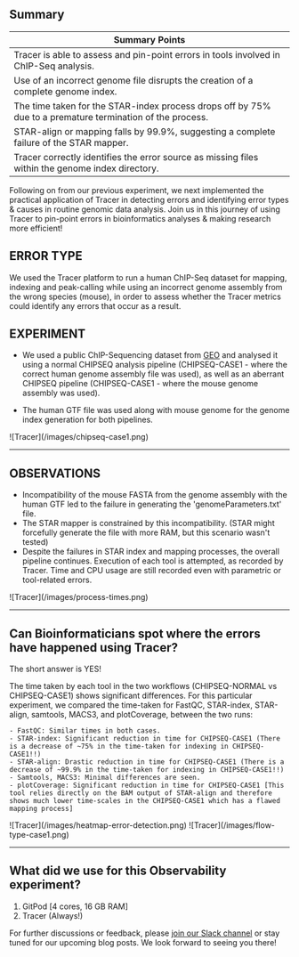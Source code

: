 ## Summary

| **Summary Points**                                                                                                  |
|---------------------------------------------------------------------------------------------------------------------|
| Tracer is able to assess and pin-point errors in tools involved in ChIP-Seq analysis.                               |
| Use of an incorrect genome file disrupts the creation of a complete genome index.                                   |
| The time taken for the STAR-index process drops off by 75% due to a premature termination of the process.           |
| STAR-align or mapping falls by 99.9%, suggesting a complete failure of the STAR mapper.                             |
| Tracer correctly identifies the error source as missing files within the genome index directory.                    |

Following on from our previous experiment, we next implemented the practical application of Tracer in detecting errors and identifying error types & causes in routine genomic data analysis. Join us in this journey of using Tracer to pin-point errors in bioinformatics analyses & making research more efficient!

## ERROR TYPE 

We used the Tracer platform to run a human ChIP-Seq dataset for mapping, indexing and peak-calling while using an incorrect genome assembly from the wrong species (mouse), in order to assess whether the Tracer metrics could identify any errors that occur as a result. 

## EXPERIMENT 

- We used a public ChIP-Sequencing dataset from [GEO](https://www.ncbi.nlm.nih.gov/sra?term=SRX23858050) and analysed it using a normal CHIPSEQ analysis pipeline (CHIPSEQ-CASE1 - where the correct human genome assembly file was used), as well as an aberrant CHIPSEQ pipeline (CHIPSEQ-CASE1 - where the mouse genome assembly was used).

- The human GTF file was used along with mouse genome for the genome index generation for both pipelines. 

<Frame fullWidth className="mb-12">
  ![Tracer](/images/chipseq-case1.png)
</Frame>

---

## OBSERVATIONS

- Incompatibility of the mouse FASTA from the genome assembly with the human GTF led to the failure in generating the 'genomeParameters.txt' file.
- The STAR mapper is constrained by this incompatibility. (STAR might forcefully generate the file with more RAM, but this scenario wasn't tested)
- Despite the failures in STAR index and mapping processes, the overall pipeline continues. Execution of each tool is attempted, as recorded by Tracer. Time and CPU usage are still recorded even with parametric or tool-related errors.

<Frame fullWidth className="mb-12">
  ![Tracer](/images/process-times.png)
</Frame>

---

## Can Bioinformaticians spot where the errors have happened using Tracer?

The short answer is YES!

The time taken by each tool in the two workflows (CHIPSEQ-NORMAL vs CHIPSEQ-CASE1) shows significant differences. For this particular experiment, we compared the time-taken for FastQC, STAR-index, STAR-align, samtools, MACS3, and plotCoverage, between the two runs:

    - FastQC: Similar times in both cases.
    - STAR-index: Significant reduction in time for CHIPSEQ-CASE1 (There is a decrease of ~75% in the time-taken for indexing in CHIPSEQ-CASE1!!)
    - STAR-align: Drastic reduction in time for CHIPSEQ-CASE1 (There is a decrease of ~99.9% in the time-taken for indexing in CHIPSEQ-CASE1!!)
    - Samtools, MACS3: Minimal differences are seen.
    - plotCoverage: Significant reduction in time for CHIPSEQ-CASE1 [This tool relies directly on the BAM output of STAR-align and therefore shows much lower time-scales in the CHIPSEQ-CASE1 which has a flawed mapping process]

<Frame fullWidth className="mb-12">
  ![Tracer](/images/heatmap-error-detection.png)
</Frame>

<Frame fullWidth className="mb-12">
  ![Tracer](/images/flow-type-case1.png)
</Frame>

---

## What did we use for this Observability experiment?

1. GitPod [4 cores, 16 GB RAM]
2. Tracer (Always!)


For further discussions or feedback, please [join our Slack channel](https://join.slack.com/t/tracer-je58497/shared_invite/zt-2oxsayefl-gXrt8VlRAt0xbOURM8DUwQ) or stay tuned for our upcoming blog posts. We look forward to seeing you there!
